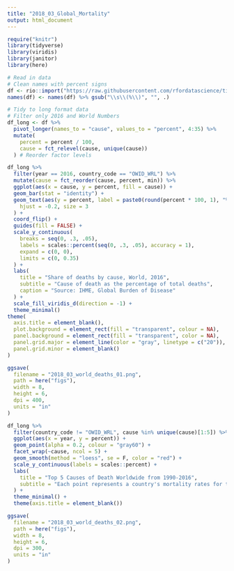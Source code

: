 ```yaml
---
title: "2018_03_Global_Mortality"
output: html_document
---
```


```r
require("knitr")
library(tidyverse)
library(viridis)
library(janitor)
library(here)
```

```r
# Read in data
# Clean names with percent signs
df <- rio::import("https://raw.githubusercontent.com/rfordatascience/tidytuesday/master/data/2018/2018-04-16/global_mortality.xlsx")
names(df) <- names(df) %>% gsub("\\s\\(%\\)", "", .)
```

```r
# Tidy to long format data
# Filter only 2016 and World Numbers
df_long <- df %>%
  pivot_longer(names_to = "cause", values_to = "percent", 4:35) %>%
  mutate(
    percent = percent / 100,
    cause = fct_relevel(cause, unique(cause))
  ) # Reorder factor levels
```

```r
df_long %>%
  filter(year == 2016, country_code == "OWID_WRL") %>%
  mutate(cause = fct_reorder(cause, percent, min)) %>%
  ggplot(aes(x = cause, y = percent, fill = cause)) +
  geom_bar(stat = "identity") +
  geom_text(aes(y = percent, label = paste0(round(percent * 100, 1), "%")),
    hjust = -0.2, size = 3
  ) +
  coord_flip() +
  guides(fill = FALSE) +
  scale_y_continuous(
    breaks = seq(0, .3, .05),
    labels = scales::percent(seq(0, .3, .05), accuracy = 1),
    expand = c(0, 0),
    limits = c(0, 0.35)
  ) +
  labs(
    title = "Share of deaths by cause, World, 2016",
    subtitle = "Cause of death as the percentage of total deaths",
    caption = "Source: IHME, Global Burden of Disease"
  ) +
  scale_fill_viridis_d(direction = -1) +
  theme_minimal()
theme(
  axis.title = element_blank(),
  plot.background = element_rect(fill = "transparent", colour = NA),
  panel.background = element_rect(fill = "transparent", color = NA),
  panel.grid.major = element_line(color = "gray", linetype = c("20")),
  panel.grid.minor = element_blank()
)

ggsave(
  filename = "2018_03_world_deaths_01.png",
  path = here("figs"),
  width = 8,
  height = 6,
  dpi = 400,
  units = "in"
)
```

```r
df_long %>%
  filter(country_code != "OWID_WRL", cause %in% unique(cause)[1:5]) %>%
  ggplot(aes(x = year, y = percent)) +
  geom_point(alpha = 0.2, colour = "gray60") +
  facet_wrap(~cause, ncol = 5) +
  geom_smooth(method = "loess", se = F, color = "red") +
  scale_y_continuous(labels = scales::percent) +
  labs(
    title = "Top 5 Causes of Death Worldwide from 1990-2016",
    subtitle = "Each point represents a country's mortality rates for the given year"
  ) +
  theme_minimal() +
  theme(axis.title = element_blank())

ggsave(
  filename = "2018_03_world_deaths_02.png",
  path = here("figs"),
  width = 8,
  height = 6,
  dpi = 300,
  units = "in"
)
```
